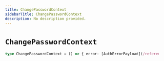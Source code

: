 ```yaml
---
title: ChangePasswordContext
sidebarTitle: ChangePasswordContext
description: No description provided.
---
```


# `ChangePasswordContext`

```ts
type ChangePasswordContext = () => { error: [AuthErrorPayload](/reference/deprecated/javascript/auth/types/auth-error-payload) | null }
```
